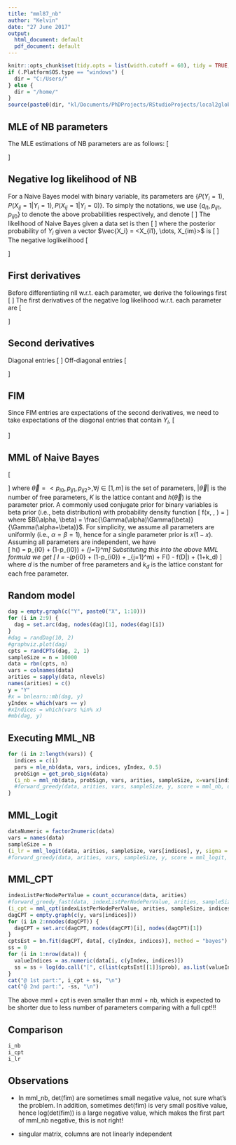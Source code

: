 ```yaml
---
title: "mml87_nb"
author: "Kelvin"
date: "27 June 2017"
output:
  html_document: default
  pdf_document: default
---
```


```r
knitr::opts_chunk$set(tidy.opts = list(width.cutoff = 60), tidy = TRUE, echo = T, eval = T)
if (.Platform$OS.type == "windows") {
  dir = "C:/Users/"
} else {
  dir = "/home/"
}
source(paste0(dir, "kl/Documents/PhDProjects/RStudioProjects/local2global/scripts/load_libraries.R"))
```

## MLE of NB parameters
The MLE estimations of NB parameters are as follows:
\[
\begin{aligned}
P(Y=y) &= \frac{count(y)}{n} \\
P(X_j = x|Y = y) &= \frac{count(x) \cup count(y)}{count(y)}
\end{aligned}
\]

## Negative log likelihood of NB
For a Naive Bayes model with binary variable, its parameters are $\{P(Y_i=1), P(X_{ij}=1|Y_i=1), P(X_{ij}=1|Y_i=0)\}$. To simply the notations, we use $\{q_{i1}, p_{ij1}, p_{ij0}\}$ to denote the above probabilities respectively, and denote 
\[
\begin{aligned}
\pi_{i1} &= \prod_{j=1}^m p_{ij1}^{x_i}(1-p_{ij1})^{1-x_i} \\
\pi_{i0} &= \prod_{j=1}^m p_{ij0}^{x_i}(1-p_{ij0})^{1-x_i} \\
pxy_{i1} &= q_{i1}\pi_{i1} \\
pxy_{i0} &= (1-q_{i1})\pi_{i0} \\
p(\vec{X_i}) &= px_i = pxy_{i1} + pxy_{i0}
\end{aligned}
\]
The likelihood of Naive Bayes given a data set is then
\[
\begin{aligned}
l = \prod_i^n P(Y_i=1|\vec{X_i})^{Y_i} (1-P(Y_i=1|\vec{X_i}))^{1-Y_i}
\end{aligned}
\]
where the posterior probability of $Y_i$ given a vector $\vec{X_i} = <X_{i1}, \dots, X_{im}>$ is 
\[
\begin{aligned}
P(Y_i=T|\vec{X_i}) &= \frac{P(Y_i=1)\prod_{j=1}^m P(X_{ij}=1|Y_i=1)^{X_i}(1-P(X_{ij}=1|Y_i=1))^{1-X_i}}{P(\vec{X_i})} \\
&= \frac{q_{i1}\pi_{i1}}{px_i}
\end{aligned}
\]
The negative loglikelihood
\[
\begin{aligned}
L &= -\sum_{i=1}^n \left[Y_i\ln p(Y_i=1|\vec{X_i}) + (1-Y_i) \ln (1-p(Y_i=1|\vec{X_i}))\right] \\
&= -\sum_{i=1}^n \left[Y_i \ln q_{i1} + (1-Y_i) \ln (1-q_{i1}) + Y_i \ln \pi_{i1} + (1-y_i) \ln \pi_{i0} - \ln px_i\right]
\end{aligned}
\]

## First derivatives
Before differentiating nll w.r.t. each parameter, we derive the followings first
\[
\begin{aligned}
\frac{\partial}{\partial q_{i1}}px_i &= \pi_{i1} - \pi_{i0} \\
\frac{\partial}{\partial p_{ij1}}\pi_{i1} &= \frac{\pi_{i1}}{p_{ij1}^{x_{ij}}(p_{ij1}-1)^{1-x_{ij}}} \\
\frac{\partial}{\partial p_{ij0}}\pi_{i0} &= \frac{\pi_{i0}}{p_{ij0}^{x_{ij}}(p_{ij0}-1)^{1-x_{ij}}} \\
\frac{\partial}{\partial p_{ij1}}px_i &= \frac{\partial}{\partial p_{ij1}}pxy_{i1} = \frac{pxy_{i1}}{p_{ij1}^{x_{ij}}(p_{ij1}-1)^{1-x_{ij}}} \\
\frac{\partial}{\partial p_{ij0}}px_i &= \frac{\partial}{\partial p_{ij0}}pxy_{i0} = \frac{pxy_{i0}}{p_{ij0}^{x_{ij}}(p_{ij0}-1)^{1-x_{ij}}}
\end{aligned}
\]
The first derivatives of the negative log likelihood w.r.t. each parameter are
\[
\begin{aligned}
\frac{\partial L}{\partial q_{i1}} &= -\sum_{i=1}^n \left[\frac{Y_i}{q_{i1}} - \frac{1-Y_i}{1-q_{i1}} -\frac{\pi_{i1}-\pi_{i0}}{px_i} \right] \\
\frac{\partial L}{\partial p_{ik1}} &= -\sum_{i=1}^n \left[\frac{Y_i}{p_{ik1}^{x_{ik}}(p_{ik1}-1)^{1-x_{ik}}} - \frac{pxy_{i1}}{p_{ik1}^{x_{ij}}(p_{ik1}-1)^{1-x_{ij}}px_i}\right] \\
\frac{\partial L}{\partial p_{ik0}} &= -\sum_{i=1}^n \left[\frac{1-Y_i}{p_{ik0}^{x_{ik}}(p_{ik0}-1)^{1-x_{ik}}} - \frac{pxy_{i0}}{p_{ik0}^{x_{ij}}(p_{ik0}-1)^{1-x_{ij}}px_i}\right] \\
\end{aligned}
\]

## Second derivatives
Diagonal entries 
\[
\begin{aligned}
\frac{\partial^2L}{\partial q_{i1}^2} &= \sum_{i=1}^n \left[\frac{Y_i}{q_{i1}^2} + \frac{1-Y_i}{(1-q_{i1})^2} - \left(\frac{\pi_{i1}-\pi_{i0}}{px_i}\right)^2\right] \\
\frac{\partial^2L}{\partial p_{ik1}^2} &= \sum_{i=1}^n \left[\frac{Y_i}{\left(p_{ik1}^{x_{ik}}(p_{ik1}-1)^{1-x_{ik}}\right)^2} - \left(\frac{pxy_{i1}}{p_{ik1}^{x_{ik}}(p_{ik1}-1)^{1-x_{ik}}px_i}\right)^2\right] \\
\frac{\partial^2L}{\partial p_{ik0}^2} &= \sum_{i=1}^n \left[\frac{1-Y_i}{\left(p_{ik0}^{x_{ik}}(p_{ik0}-1)^{1-x_{ik}}\right)^2} - \left(\frac{pxy_{i0}}{p_{ik0}^{x_{ik}}(p_{ik0}-1)^{1-x_{ik}}px_i}\right)^2\right] \\
\end{aligned}
\]
Off-diagonal entries
\[
\begin{aligned}
\frac{\partial^2L}{\partial q_{i0}p_{ik1}} &= \sum_{i=1}^n \frac{\pi_{i1}\pi_{i0}}{p_{ik1}^{x_{ik}}(p_{ik1}-1)^{1-x_{ik}}px_i^2} \\
\frac{\partial^2L}{\partial q_{i0}p_{ik0}} &= \sum_{i=1}^n \frac{-\pi_{i1}\pi_{i0}}{p_{ik0}^{x_{ik}}(p_{ik0}-1)^{1-x_{ik}}px_i^2} \\
\frac{\partial^2L}{\partial p_{ik1}p_{il1}} &= \sum_{i=1}^n \frac{pxy_{i1}pxy_{i0}}{p_{ik1}^{x_{ik}}(p_{ik1}-1)^{1-x_{ik}} p_{il1}^{x_{il}}(p_{il1}-1)^{1-x_{il}} px_i^2}, \text{ where } k \neq l \\
\frac{\partial^2L}{\partial p_{ik0}p_{il0}} &= \sum_{i=1}^n \frac{pxy_{i1}pxy_{i0}}{p_{ik0}^{x_{ik}}(p_{ik0}-1)^{1-x_{ik}} p_{il0}^{x_{il}}(p_{il0}-1)^{1-x_{il}} px_i^2}, \text{ where } k \neq l \\
\frac{\partial^2L}{\partial p_{ik1}p_{il0}} &= \sum_{i=1}^n \frac{-pxy_{i1}pxy_{i0}}{p_{ik1}^{x_{ik}}(p_{ik1}-1)^{1-x_{ik}} p_{il0}^{x_{il}}(p_{il0}-1)^{1-x_{il}} px_i^2}, \forall k, l \in [1,m]
\end{aligned}
\]

## FIM
Since FIM entries are expectations of the second derivatives, we need to take expectations of the diagonal entries that contain $Y_i$,
\[
\begin{aligned}
E\left(\frac{\partial^2L}{\partial q_{i1}^2}\right) &= \sum_{i=1}^n \left[\frac{\pi_{i1}}{q_{i1}px_i} + \frac{\pi_{i0}}{(1-q_{i1})px_i} - \left(\frac{\pi_{i1}-\pi_{i0}}{px_i}\right)^2\right] \\
E\left(\frac{\partial^2L}{\partial p_{ik1}^2}\right) &= \sum_{i=1}^n \left[ \frac{pxy_{i1}}{\left(p_{ik1}^{x_{ik}}(p_{ik1}-1)^{1-x_{ik}}\right)^2 px_i} - \left(\frac{pxy_{i1}}{p_{ik1}^{x_{ik}}(p_{ik1}-1)^{1-x_{ik}}px_i}\right)^2\right] \\
E\left(\frac{\partial^2L}{\partial p_{ik0}^2}\right) &= \sum_{i=1}^n \left[\frac{pxy_{i0}}{\left(p_{ik0}^{x_{ik}}(p_{ik0}-1)^{1-x_{ik}}\right)^2 px_i} - \left(\frac{pxy_{i0}}{p_{ik0}^{x_{ik}}(p_{ik0}-1)^{1-x_{ik}}px_i}\right)^2\right] \\
\end{aligned}
\]

## MML of Naive Bayes
\[
\begin{aligned}
I = -\ln K - \ln h(\vec{\theta}) + \frac{1}{2}\ln F(\vec{\theta}) - \ln f(D|\vec{\theta}) + \frac{|\vec{\theta}|}{2}
\end{aligned}
\]
where $\vec{\theta} = <p_{i0}, p_{ij1}, p_{ij2}>, \forall j \in [1,m]$ is the set of parameters, $|\vec{\theta}|$ is the number of free parameters, $K$ is the lattice contant and $h(\vec{\theta})$ is the parameter prior. A commonly used conjugate prior for binary variables is beta prior (i.e., beta distribution) with probability density function 
\[
f(x, \alpha, \beta) = \frac{x^{\alpha-1}(1-x)^{\beta-1}}{B(\alpha, \beta)}
\]
where $B(\alpha, \beta) = \frac{\Gamma(\alpha)\Gamma(\beta)}{\Gamma(\alpha+\beta)}$. For simplicity, we assume all parameters are uniformly (i.e., $\alpha=\beta=1$), hence for a single parameter prior is $x(1-x)$. Assuming all parameters are independent, we have  
\[
\ln h(\vec{\theta}) = \ln p_{i0} + \ln (1-p_{i0}) + \sum_{j=1}^m\left[\ln p_{ij1} + \ln (1-p_{ij1}) + \ln p_{ij2} + \ln (1-p_{ij2})\right]
\]
Substituting this into the above MML formula we get 
\[
I = -\left(\ln p_{i0} + \ln (1-p_{i0}) + \sum_{j=1}^m\left[\ln p_{ij1} + \ln (1-p_{ij1}) + \ln p_{ij2} + \ln (1-p_{ij2})\right]\right) + \frac{1}{2}F(\vec{\theta}) - \ln f(D|\vec{\theta}) + \frac{d}{2}(1+\ln k_d)
\]
where $d$ is the number of free parameters and $k_d$ is the lattice constant for each free parameter. 

## Random model
```r
dag = empty.graph(c("Y", paste0("X", 1:10)))
for (i in 2:9) {
  dag = set.arc(dag, nodes(dag)[1], nodes(dag)[i])
}
#dag = randDag(10, 2)
#graphviz.plot(dag)
cpts = randCPTs(dag, 2, 1)
sampleSize = n = 10000
data = rbn(cpts, n)
vars = colnames(data)
arities = sapply(data, nlevels)
names(arities) = c()
y = "Y"
#x = bnlearn::mb(dag, y)
yIndex = which(vars == y)
#xIndices = which(vars %in% x)
#mb(dag, y)
```

## Executing MML_NB
```r
for (i in 2:length(vars)) {
  indices = c(i)
  pars = mle_nb(data, vars, indices, yIndex, 0.5)
  probSign = get_prob_sign(data)
  (i_nb = mml_nb(data, probSign, vars, arities, sampleSize, x=vars[indices], y, debug = TRUE))
  #forward_greedy(data, arities, vars, sampleSize, y, score = mml_nb, debug = F)
}

```
## MML_Logit

```r
dataNumeric = factor2numeric(data)
vars = names(data)
sampleSize = n
(i_lr = mml_logit(data, arities, sampleSize, vars[indices], y, sigma = 3, debug = T))
#forward_greedy(data, arities, vars, sampleSize, y, score = mml_logit, dataNumeric = dataNumeric, debug = F)
```

## MML_CPT
```r
indexListPerNodePerValue = count_occurance(data, arities)
#forward_greedy_fast(data, indexListPerNodePerValue, arities, sampleSize, y, base = exp(1), debug = F)
(i_cpt = mml_cpt(indexListPerNodePerValue, arities, sampleSize, indices, yIndex, base = exp(1)))
dagCPT = empty.graph(c(y, vars[indices]))
for (i in 2:nnodes(dagCPT)) {
  dagCPT = set.arc(dagCPT, nodes(dagCPT)[i], nodes(dagCPT)[1])
}
cptsEst = bn.fit(dagCPT, data[, c(yIndex, indices)], method = "bayes")
ss = 0 
for (i in 1:nrow(data)) {
  valueIndices = as.numeric(data[i, c(yIndex, indices)])
  ss = ss + log(do.call("[", c(list(cptsEst[[1]]$prob), as.list(valueIndices))))
}
cat("@ 1st part:", i_cpt + ss, "\n")
cat("@ 2nd part:", -ss, "\n")
```
The above mml + cpt is even smaller than mml + nb, which is expected to be shorter due to less number of parameters comparing with a full cpt!!!

## Comparison
```r
i_nb
i_cpt
i_lr
```

## Observations
* In mml_nb, det(fim) are sometimes small negative value, not sure what's the problem. In addition, sometimes det(fim) is very small positive value, hence log(det(fim)) is a large negative value, which makes the first part of mml_nb negative, this is not right!

* singular matrix, columns are not linearly independent




